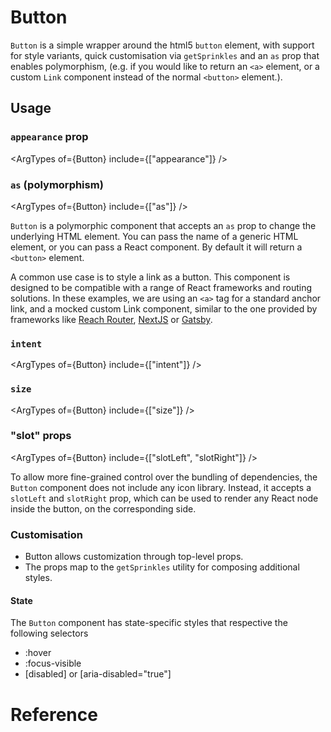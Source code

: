 

<Meta of={stories} />

# Button

<Canvas of={stories.Default} />

`Button` is a simple wrapper around the html5 `button` element, with support for
style variants, quick customisation via `getSprinkles` and an `as` prop that
enables polymorphism, (e.g. if you would like to return an `<a>` element, or a
custom `Link` component instead of the normal `<button>` element.).

## Usage

### `appearance` prop

<ArgTypes of={Button} include={["appearance"]} />
<Canvas of={stories.Appearance} />

### `as` (polymorphism)

<ArgTypes of={Button} include={["as"]} />

`Button` is a polymorphic component that accepts an `as` prop to change the
underlying HTML element. You can pass the name of a generic HTML element, or you
can pass a React component. By default it will return a `<button>` element.

A common use case is to style a link as a button. This component is designed to
be compatible with a range of React frameworks and routing solutions. In these
examples, we are using an `<a>` tag for a standard anchor link, and a mocked
custom Link component, similar to the one provided by frameworks like
[Reach Router](https://reach.tech/router/api/Link),
[NextJS](https://nextjs.org/docs/api-reference/next/link) or
[Gatsby](https://www.gatsbyjs.com/docs/reference/built-in-components/gatsby-link/).

<Box display="grid" gridTemplateColumns="2x" gap="spacing3">
  <Canvas
    sourceState="shown"
    of={stories.ExamplePolymorphismGenericAnchorTag}
  />
  <Canvas sourceState="shown" of={stories.ExamplePolymorphismReactComponent} />
</Box>

### `intent`

<ArgTypes of={Button} include={["intent"]} />
<Canvas of={stories.IntentGood} />
<Canvas of={stories.IntentBad} />

### `size `

<ArgTypes of={Button} include={["size"]} />

<Box display="grid" gridTemplateColumns="2x" gap="spacing3">
  <Canvas of={stories.SizeSm} />
  <Canvas of={stories.SizeMd} />
  <Canvas of={stories.SizeLg} />
  <Canvas of={stories.SizeSquare} />
</Box>

### "slot" props

<ArgTypes of={Button} include={["slotLeft", "slotRight"]} />

To allow more fine-grained control over the bundling of dependencies, the
`Button` component does not include any icon library. Instead, it accepts a
`slotLeft` and `slotRight` prop, which can be used to render any React node
inside the button, on the corresponding side.

<Box display="grid" gridTemplateColumns="2x" gap="spacing3">
  <Canvas sourceState="shown" of={stories.SlotLeftIcon} />
  <Canvas sourceState="shown" of={stories.SlotRightLoader} />
</Box>

### Customisation

- Button allows customization through top-level props.
- The props map to the `getSprinkles` utility for composing additional styles.

<Canvas sourceState="shown" of={stories.CustomisationMargin} />

#### State

The `Button` component has state-specific styles that respective the following
selectors

- :hover
- :focus-visible
- \[disabled] or \[aria-disabled="true"]

<Box display="grid" gridTemplateColumns="3x" columnGap="spacing3">
  <Canvas of={stories.StateHover} />
  <Canvas of={stories.StateFocusVisible} />
  <Canvas of={stories.StateDisabled} />
</Box>

# Reference

<ArgTypes of={Button} />
